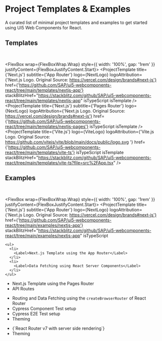 
<Meta title="Project Templates & Examples" />

<TableOfContent />

# Project Templates & Examples

A curated list of minimal project templates and examples to get started using UI5 Web Components for React.

## Templates

<br />

<FlexBox wrap={FlexBoxWrap.Wrap} style={{ width: '100%', gap: '1rem' }} justifyContent={FlexBoxJustifyContent.Start}>
  <ProjectTemplate
    title={'Next.js'}
    subtitle={'App Router'}
    logo={NextLogo}
    logoAttribution={'Next.js Logo. Original Source: https://vercel.com/design/brands#next-js'}
    href={'https://github.com/SAP/ui5-webcomponents-react/tree/main/templates/nextjs-app'}
    stackBlitzHref="https://stackblitz.com/github/SAP/ui5-webcomponents-react/tree/main/templates/nextjs-app"
    isTypeScript
    isTemplate
  />
  <ProjectTemplate
    title={'Next.js'}
    subtitle={'Pages Router'}
    logo={NextLogo}
    logoAttribution={'Next.js Logo. Original Source: https://vercel.com/design/brands#next-js'}
    href={'https://github.com/SAP/ui5-webcomponents-react/tree/main/templates/nextjs-pages'}
    isTypeScript
    isTemplate
  />
  <ProjectTemplate
    title={'Vite.js'}
    logo={ViteLogo}
    logoAttribution={'Vite.js Logo. Original Source: https://github.com/vitejs/vite/blob/main/docs/public/logo.svg '}
    href={'https://github.com/SAP/ui5-webcomponents-react/tree/main/templates/vite-ts'}
    isTypeScript
    isTemplate
    stackBlitzHref="https://stackblitz.com/github/SAP/ui5-webcomponents-react/tree/main/templates/vite-ts?file=src%2FApp.tsx"
  />
</FlexBox>

## Examples

<br />

<FlexBox wrap={FlexBoxWrap.Wrap} style={{ width: '100%', gap: '1rem' }} justifyContent={FlexBoxJustifyContent.Start}>
  <ProjectTemplate
    title={'Next.js'}
    subtitle={'App Router'}
    logo={NextLogo}
    logoAttribution={'Next.js Logo. Original Source: https://vercel.com/design/brands#next-js'}
    href={'https://github.com/SAP/ui5-webcomponents-react/tree/main/examples/nextjs-app'}
    stackBlitzHref="https://stackblitz.com/github/SAP/ui5-webcomponents-react/tree/main/examples/nextjs-app"
    isTypeScript
  >
    <ul>
      <li>
        <Label>Next.js Template using the App Router</Label>
      </li>
      <li>
        <Label>Data Fetching using React Server Components</Label>
      </li>
    </ul>
  </ProjectTemplate>
  <ProjectTemplate
    title={'Next.js'}
    subtitle={'Pages Router'}
    logo={NextLogo}
    logoAttribution={'Next.js Logo. Original Source: https://vercel.com/design/brands#next-js'}
    href={'https://github.com/SAP/ui5-webcomponents-react/tree/main/examples/nextjs-pages'}
    isTypeScript
  >
    <ul>
      <li>
        <Label>Next.js Template using the Pages Router</Label>
      </li>
      <li>
        <Label>API Routes</Label>
      </li>
    </ul>
  </ProjectTemplate>
  <ProjectTemplate
    title={'Vite.js'}
    logo={ViteLogo}
    logoAttribution={'Vite.js Logo. Original Source: https://github.com/vitejs/vite/blob/main/docs/public/logo.svg '}
    href={'https://github.com/SAP/ui5-webcomponents-react/tree/main/examples/vite-ts'}
    isTypeScript
    stackBlitzHref="https://stackblitz.com/github/SAP/ui5-webcomponents-react/tree/main/examples/vite-ts?file=src%2Fmain.tsx"
  >
    <ul>
      <li>
        <LabelWithWrapping>
          Routing and Data Fetching using the <code>createBrowserRouter</code> of React Router
        </LabelWithWrapping>
      </li>
      <li>
        <Label>Cypress Component Test setup</Label>
      </li>
      <li>
        <Label>Cypress E2E Test setup</Label>
      </li>
      <li>
        <Label>Theming</Label>
      </li>
    </ul>
  </ProjectTemplate>
  <ProjectTemplate
    title={'React Router v7'}
    subtitle={'Previously: Remix Template'}
    logo={ReactRouterLogo}
    logoAttribution={'React Router Logo. Original Source: https://reactrouter.com'}
    href={'https://github.com/SAP/ui5-webcomponents-react/tree/main/examples/react-router-ts'}
    isTypeScript
  >
    <ul>
      <li>
        <Label>{`React Router v7 with server side rendering`}</Label>
      </li>
      <li>
        <Label>Theming</Label>
      </li>
    </ul>
  </ProjectTemplate>
</FlexBox>

<Footer />
